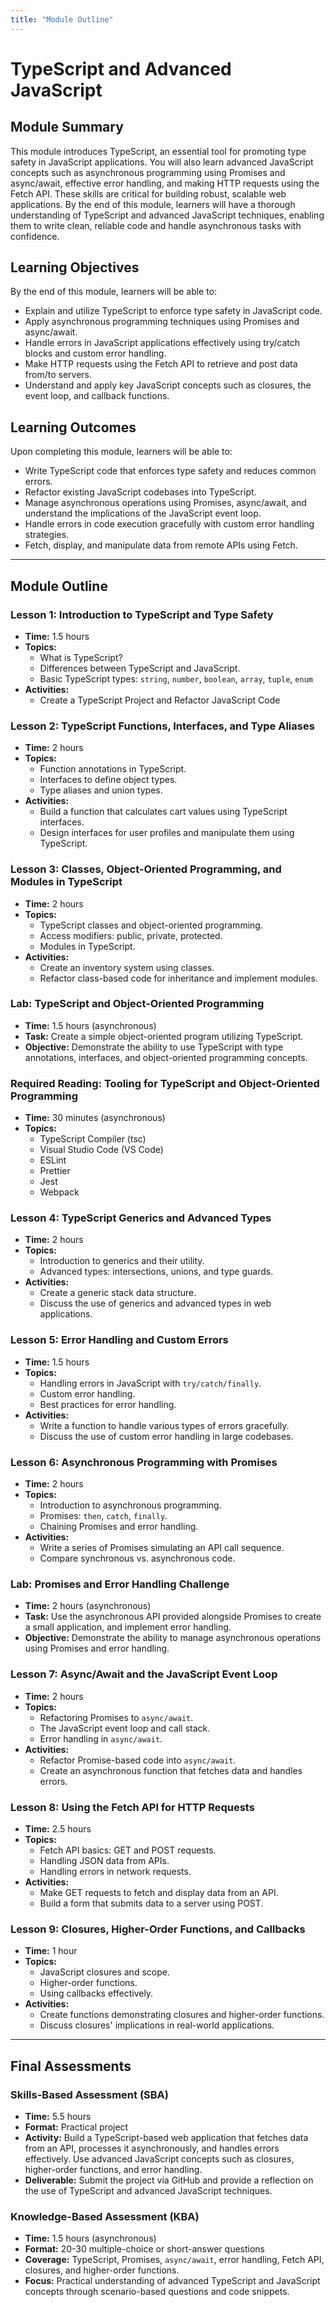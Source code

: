 ```yaml
---
title: "Module Outline"
---
```


# TypeScript and Advanced JavaScript

## Module Summary

This module introduces TypeScript, an essential tool for promoting type safety in JavaScript applications. You will also learn advanced JavaScript concepts such as asynchronous programming using Promises and async/await, effective error handling, and making HTTP requests using the Fetch API. These skills are critical for building robust, scalable web applications. By the end of this module, learners will have a thorough understanding of TypeScript and advanced JavaScript techniques, enabling them to write clean, reliable code and handle asynchronous tasks with confidence.

## Learning Objectives

By the end of this module, learners will be able to:
- Explain and utilize TypeScript to enforce type safety in JavaScript code.
- Apply asynchronous programming techniques using Promises and async/await.
- Handle errors in JavaScript applications effectively using try/catch blocks and custom error handling.
- Make HTTP requests using the Fetch API to retrieve and post data from/to servers.
- Understand and apply key JavaScript concepts such as closures, the event loop, and callback functions.

## Learning Outcomes

Upon completing this module, learners will be able to:
- Write TypeScript code that enforces type safety and reduces common errors.
- Refactor existing JavaScript codebases into TypeScript.
- Manage asynchronous operations using Promises, async/await, and understand the implications of the JavaScript event loop.
- Handle errors in code execution gracefully with custom error handling strategies.
- Fetch, display, and manipulate data from remote APIs using Fetch.

---

## Module Outline

### Lesson 1: Introduction to TypeScript and Type Safety
- **Time:** 1.5 hours
- **Topics:**
  - What is TypeScript? 
  - Differences between TypeScript and JavaScript.
  - Basic TypeScript types: `string`, `number`, `boolean`, `array`, `tuple`, `enum`
- **Activities:** 
  - Create a TypeScript Project and Refactor JavaScript Code

### Lesson 2: TypeScript Functions, Interfaces, and Type Aliases
- **Time:** 2 hours
- **Topics:**
  - Function annotations in TypeScript.
  - Interfaces to define object types.
  - Type aliases and union types.
- **Activities:** 
  - Build a function that calculates cart values using TypeScript interfaces.
  - Design interfaces for user profiles and manipulate them using TypeScript.

### Lesson 3: Classes, Object-Oriented Programming, and Modules in TypeScript
- **Time:** 2 hours
- **Topics:**
  - TypeScript classes and object-oriented programming.
  - Access modifiers: public, private, protected.
  - Modules in TypeScript.
- **Activities:** 
  - Create an inventory system using classes.
  - Refactor class-based code for inheritance and implement modules.

### Lab: TypeScript and Object-Oriented Programming
- **Time:** 1.5 hours (asynchronous)
- **Task:** Create a simple object-oriented program utilizing TypeScript.
- **Objective:** Demonstrate the ability to use TypeScript with type annotations, interfaces, and object-oriented programming concepts.

### Required Reading: Tooling for TypeScript and Object-Oriented Programming
- **Time:** 30 minutes (asynchronous)
- **Topics:** 
  - TypeScript Compiler (tsc)
  - Visual Studio Code (VS Code)
  - ESLint
  - Prettier
  - Jest
  - Webpack

### Lesson 4: TypeScript Generics and Advanced Types
- **Time:** 2 hours
- **Topics:**
  - Introduction to generics and their utility.
  - Advanced types: intersections, unions, and type guards.
- **Activities:** 
  - Create a generic stack data structure.
  - Discuss the use of generics and advanced types in web applications.

### Lesson 5: Error Handling and Custom Errors
- **Time:** 1.5 hours
- **Topics:**
  - Handling errors in JavaScript with `try/catch/finally`.
  - Custom error handling.
  - Best practices for error handling.
- **Activities:** 
  - Write a function to handle various types of errors gracefully.
  - Discuss the use of custom error handling in large codebases.

### Lesson 6: Asynchronous Programming with Promises
- **Time:** 2 hours
- **Topics:**
  - Introduction to asynchronous programming.
  - Promises: `then`, `catch`, `finally`.
  - Chaining Promises and error handling.
- **Activities:** 
  - Write a series of Promises simulating an API call sequence.
  - Compare synchronous vs. asynchronous code.

### Lab: Promises and Error Handling Challenge
- **Time:** 2 hours (asynchronous)
- **Task:** Use the asynchronous API provided alongside Promises to create a small application, and implement error handling.
- **Objective:** Demonstrate the ability to manage asynchronous operations using Promises and error handling.

### Lesson 7: Async/Await and the JavaScript Event Loop
- **Time:** 2 hours
- **Topics:**
  - Refactoring Promises to `async/await`.
  - The JavaScript event loop and call stack.
  - Error handling in `async/await`.
- **Activities:** 
  - Refactor Promise-based code into `async/await`.
  - Create an asynchronous function that fetches data and handles errors.

### Lesson 8: Using the Fetch API for HTTP Requests
- **Time:** 2.5 hours
- **Topics:**
  - Fetch API basics: GET and POST requests.
  - Handling JSON data from APIs.
  - Handling errors in network requests.
- **Activities:** 
  - Make GET requests to fetch and display data from an API.
  - Build a form that submits data to a server using POST.

### Lesson 9: Closures, Higher-Order Functions, and Callbacks
- **Time:** 1 hour
- **Topics:**
  - JavaScript closures and scope.
  - Higher-order functions.
  - Using callbacks effectively.
- **Activities:** 
  - Create functions demonstrating closures and higher-order functions.
  - Discuss closures' implications in real-world applications.

---

## Final Assessments

### Skills-Based Assessment (SBA)
- **Time:** 5.5 hours
- **Format:** Practical project
- **Activity:** Build a TypeScript-based web application that fetches data from an API, processes it asynchronously, and handles errors effectively. Use advanced JavaScript concepts such as closures, higher-order functions, and error handling.
- **Deliverable:** Submit the project via GitHub and provide a reflection on the use of TypeScript and advanced JavaScript techniques.

### Knowledge-Based Assessment (KBA)
- **Time:** 1.5 hours (asynchronous)
- **Format:** 20-30 multiple-choice or short-answer questions
- **Coverage:** TypeScript, Promises, `async/await`, error handling, Fetch API, closures, and higher-order functions.
- **Focus:** Practical understanding of advanced TypeScript and JavaScript concepts through scenario-based questions and code snippets.